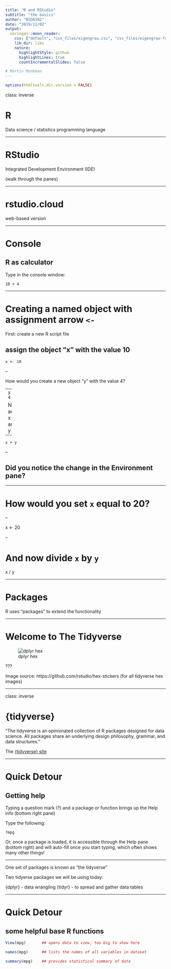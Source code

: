 ```yaml
---
title: "R and RStudio"
subtitle: "the basics"
author: "BIDA302"
date: "2019/11/02"
output:
  xaringan::moon_reader:
    css: ["default", "css_files/eigengrau.css", "css_files/eigengrau-fonts.css"]    
    lib_dir: libs
    nature:
      highlightStyle: github
      highlightLines: true
      countIncrementalSlides: false

# Martin Monkman
---
```



```r
options(htmltools.dir.version = FALSE)
```

class: inverse

# R

Data science / statistics programming language


---

# RStudio

Integrated Development Environment (IDE)

(walk through the panes)

---

# rstudio.cloud

web-based version


---

# Console

## R as calculator

Type in the console window:

`10 + 4`

---

# Creating a named object with assignment arrow `<-`

First: create a new R script file


## assign the object "x" with the value 10
`x <- 10` 

--

How would you create a new object "y" with the value 4?

--
`y <- 4`


Now add x and y

--


`x + y`

--

## Did you notice the change in the Environment pane?


---

# How would you set `x` equal to 20?

--

x <- 20

--

# And now divide `x` by `y`

x / y


---

# Packages

R uses “packages” to extend the functionality



---

# Welcome to The Tidyverse

![dplyr hex](../img/tidyverse_400.png)

???

Image source: https://github.com/rstudio/hex-stickers (for all tidyverse hex images)

---

class: inverse

# {tidyverse}

"The tidyverse is an opinionated collection of R packages designed for data science. All packages share an underlying design philosophy, grammar, and data structures."

The [{tidyverse} site](https://tidyverse.org)



---

# Quick Detour
## Getting help

Typing a question mark (?) and a package or function brings up the Help info (bottom right pane)

Type the following:

`?mpg`

Or, once a package is loaded, it is accessible through the Help pane (bottom right) and will auto-fill once you start typing, which often shows many other things!

---

One set of packages is known as “the tidyverse”

Two tidyerse packages we will be using today:

{dplyr} - data wrangling
{tidyr} - to spread and gather data tables



---

# Quick Detour
## some helpful base R functions

```r
View(mpg)       ## opens data to view, too big to show here

names(mpg)      ## lists the names of all variables in dataset

summary(mpg)    ## provides statistical summary of data

```



